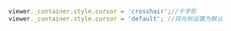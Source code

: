 ```js
viewer._container.style.cursor = 'crosshair';//十字形
viewer._container.style.cursor = 'default'; //将光标设置为默认
```
